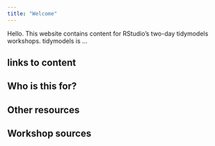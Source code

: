 ```yaml
---
title: "Welcome"
---
```


Hello. This website contains content for RStudio's two-day tidymodels workshops. tidymodels is ...

## links to content

## Who is this for? 

## Other resources

## Workshop sources
